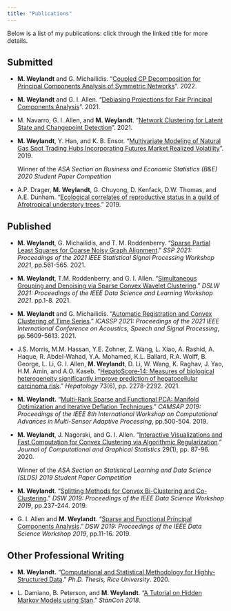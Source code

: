 ```yaml
---
title: "Publications"
---
```


Below is a list of my publications: click through the linked title for more details. 

## Submitted 

- **M. Weylandt** and G. Michailidis. "[Coupled CP Decomposition for Principal Components Analysis of Symmetric Networks](publications/ccpd.html)". 2022.

- **M. Weylandt** and G. I. Allen. "[Debiasing Projections for Fair Principal Components Analysis](publications/fair_pca.html)". 2021.

- M. Navarro, G. I. Allen, and **M. Weylandt**. "[Network Clustering for Latent State and Changepoint Detection](publications/network_convex_clustering.html)". 2021.

- **M. Weylandt**, Y. Han, and K. B. Ensor. "[Multivariate Modeling of Natural Gas Spot Trading Hubs Incorporating Futures Market Realized Volatility](publications/ng_paper.html)". 2019.

  Winner of the *ASA Section on Business and Economic Statistics (B&E) 2020 Student Paper Competition*
  
- A.P. Drager, **M. Weylandt**, G. Chuyong, D. Kenfack, D.W. Thomas, and A.E. Dunham. "[Ecological correlates of reproductive status in a guild of Afrotropical understory trees](publications/tree_reproduction.html)." 2019.

## Published

- **M. Weylandt**, G. Michailidis, and T. M. Roddenberry. "[Sparse Partial Least Squares for Coarse Noisy Graph Alignment](publications/conga.html)." *SSP 2021: Proceedings of the 2021 IEEE Statistical Signal Processing Workshop 2021*, pp.561-565. 2021.

- **M. Weylandt**, T.M. Roddenberry, and G. I. Allen. "[Simultaneous Grouping and Denoising via Sparse Convex Wavelet Clustering](publications/convex_wavelet_clustering.html)." *DSLW 2021: Proceedings of the IEEE Data Science and Learning Workshop 2021*. pp.1-8. 2021.

- **M. Weylandt** and G. Michailidis. "[Automatic Registration and Convex Clustering of Time Series](publications/trout.html)." *ICASSP 2021: Proceedings of the 2021 IEEE International Conference on Acoustics, Speech and Signal Processing*, pp.5609-5613. 2021.

- J.S. Morris, M.M. Hassan, Y.E. Zohner, Z. Wang, L. Xiao, A. Rashid, A. Haque, R. Abdel-Wahad, Y.A. Mohamed, K.L. Ballard, R.A. Wolff, B. George, L. Li, G. I. Allen, **M. Weylandt**, D. Li, W. Wang, K. Raghav, J. Yao, H.M. Amin, and A.O. Kaseb. "[HepatoScore‐14: Measures of biological heterogeneity significantly improve prediction of hepatocellular carcinoma risk](publications/hepatoscore14.html)." *Hepatology* 73(6), pp. 2278-2292. 2021.
    
- **M. Weylandt.** "[Multi-Rank Sparse and Functional PCA: Manifold Optimization and Iterative Deflation Techniques](publications/mrsfpca.html)." *CAMSAP 2019: Proceedings of the IEEE 8th International Workshop on Computational Advances in Multi-Sensor Adaptive Processing*, pp.500-504. 2019.

- **M. Weylandt**, J. Nagorski, and G. I. Allen. "[Interactive Visualizations and Fast Computation for Convex Clustering via Algorithmic Regularization](publications/clustRviz.html)." *Journal of Computational and Graphical Statistics* 29(1), pp. 87-96. 2020.

    Winner of the *ASA Section on Statistical Learning and Data Science (SLDS) 2019 Student Paper Competition*
    
- **M. Weylandt**. "[Splitting Methods for Convex Bi-Clustering and Co-Clustering](publications/coclustering_algs.html)." *DSW 2019: Proceedings of the IEEE Data Science Workshop 2019*, pp.237-244. 2019.

- G. I. Allen and **M. Weylandt**. "[Sparse and Functional Principal Components Analysis](publications/sfpca.html)." *DSW 2019: Proceedings of the IEEE Data Science Workshop 2019*, pp.11-16. 2019.

## Other Professional Writing

- **M. Weylandt.** "[Computational and Statistical Methodology for Highly-Structured Data](publications/thesis.html)." *Ph.D. Thesis, Rice University*. 2020.

- L. Damiano, B. Peterson, and **M. Weylandt**. "[A Tutorial on Hidden Markov Models using Stan](publications/luis.Rmd)." *StanCon 2018*.
